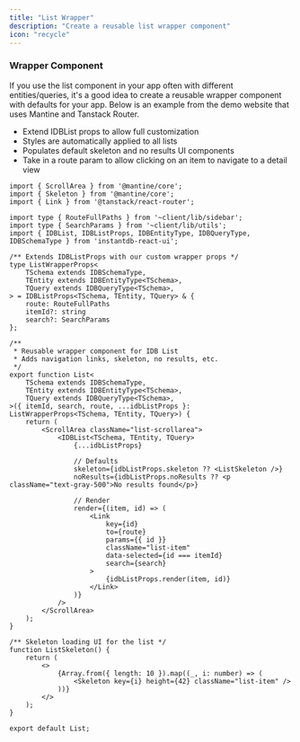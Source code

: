 ```yaml
---
title: "List Wrapper"
description: "Create a reusable list wrapper component"
icon: "recycle"
---
```


### Wrapper Component

If you use the list component in your app often with different entities/queries, it's a good idea to create a reusable wrapper component with defaults for your app. Below is an example from the demo website that uses Mantine and Tanstack Router.
- Extend IDBList props to allow full customization
- Styles are automatically applied to all lists
- Populates default skeleton and no results UI components
- Take in a route param to allow clicking on an item to navigate to a detail view

```tsx 
import { ScrollArea } from '@mantine/core';
import { Skeleton } from '@mantine/core';
import { Link } from '@tanstack/react-router';

import type { RouteFullPaths } from '~client/lib/sidebar';
import type { SearchParams } from '~client/lib/utils';
import { IDBList, IDBListProps, IDBEntityType, IDBQueryType, IDBSchemaType } from 'instantdb-react-ui';

/** Extends IDBListProps with our custom wrapper props */
type ListWrapperProps<
	TSchema extends IDBSchemaType,
	TEntity extends IDBEntityType<TSchema>,
	TQuery extends IDBQueryType<TSchema>,
> = IDBListProps<TSchema, TEntity, TQuery> & {
	route: RouteFullPaths
	itemId?: string
	search?: SearchParams
};

/**
 * Reusable wrapper component for IDB List
 * Adds navigation links, skeleton, no results, etc.
 */
export function List<
	TSchema extends IDBSchemaType,
	TEntity extends IDBEntityType<TSchema>,
	TQuery extends IDBQueryType<TSchema>,
>({ itemId, search, route, ...idbListProps }: ListWrapperProps<TSchema, TEntity, TQuery>) {
	return (
		<ScrollArea className="list-scrollarea">
			<IDBList<TSchema, TEntity, TQuery>
				{...idbListProps}

				// Defaults
				skeleton={idbListProps.skeleton ?? <ListSkeleton />}
				noResults={idbListProps.noResults ?? <p className="text-gray-500">No results found</p>}

				// Render
				render={(item, id) => (
					<Link
						key={id}
						to={route}
						params={{ id }}
						className="list-item"
						data-selected={id === itemId}
						search={search}
					>
						{idbListProps.render(item, id)}
					</Link>
				)}
			/>
		</ScrollArea>
	);
}

/** Skeleton loading UI for the list */
function ListSkeleton() {
	return (
		<>
			{Array.from({ length: 10 }).map((_, i: number) => (
				<Skeleton key={i} height={42} className="list-item" />
			))}
		</>
	);
}

export default List;
```
